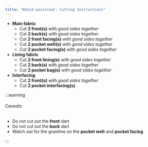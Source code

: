 ```yaml
---
title: "Wahid waistcoat: Cutting Instructions"
---
```


- **Main fabric**
  - Cut **2 front(s)** with _good sides together_
  - Cut **2 back(s)** with _good sides together_
  - Cut **2 front facing(s)** with _good sides together_
  - Cut **2 pocket welt(s)** with _good sides together_
  - Cut **2 pocket facing(s)** with _good sides together_
- **Lining fabric**
  - Cut **2 front lining(s)** with _good sides together_
  - Cut **2 back(s)** with _good sides together_
  - Cut **2 pocket bag(s)** with _good sides together_
- **Interfacing**
  - Cut **2 front(s)** with _good sides together_
  - Cut **2 pocket interfacing(s)**

:::warning


###### Caveats

- Do not cut out the **front** dart
- Do not cut out the **back** dart
- Watch out for the grainline on the **pocket welt** and **pocket facing**

:::
